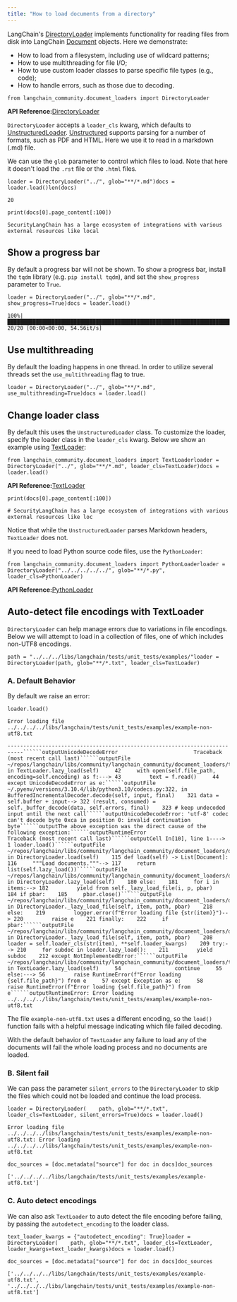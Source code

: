 ```yaml
---
title: "How to load documents from a directory"
---
```


LangChain's [DirectoryLoader](https://python.langchain.com/api_reference/community/document_loaders/langchain_community.document_loaders.directory.DirectoryLoader.html) implements functionality for reading files from disk into LangChain [Document](https://python.langchain.com/api_reference/core/documents/langchain_core.documents.base.Document.html#langchain_core.documents.base.Document) objects. Here we demonstrate:

* How to load from a filesystem, including use of wildcard patterns;
* How to use multithreading for file I/O;
* How to use custom loader classes to parse specific file types (e.g., code);
* How to handle errors, such as those due to decoding.

```
from langchain_community.document_loaders import DirectoryLoader
```

**API Reference:**[DirectoryLoader](https://python.langchain.com/api_reference/community/document_loaders/langchain_community.document_loaders.directory.DirectoryLoader.html)

`DirectoryLoader` accepts a `loader_cls` kwarg, which defaults to [UnstructuredLoader](/oss/integrations/document_loaders/unstructured_file). [Unstructured](https://unstructured-io.github.io/unstructured/) supports parsing for a number of formats, such as PDF and HTML. Here we use it to read in a markdown (.md) file.

We can use the `glob` parameter to control which files to load. Note that here it doesn't load the `.rst` file or the `.html` files.

```
loader = DirectoryLoader("../", glob="**/*.md")docs = loader.load()len(docs)
```

```
20
```

```
print(docs[0].page_content[:100])
```

```
SecurityLangChain has a large ecosystem of integrations with various external resources like local
```

## Show a progress bar

By default a progress bar will not be shown. To show a progress bar, install the `tqdm` library (e.g. `pip install tqdm`), and set the `show_progress` parameter to `True`.

```
loader = DirectoryLoader("../", glob="**/*.md", show_progress=True)docs = loader.load()
```

```
100%|█████████████████████████████████████████████████████████████████████████████████████████████████████████████████████████████████████████████████████████████████████████████████████████████████████████████████████████████████| 20/20 [00:00<00:00, 54.56it/s]
```

## Use multithreading

By default the loading happens in one thread. In order to utilize several threads set the `use_multithreading` flag to true.

```
loader = DirectoryLoader("../", glob="**/*.md", use_multithreading=True)docs = loader.load()
```

## Change loader class

By default this uses the `UnstructuredLoader` class. To customize the loader, specify the loader class in the `loader_cls` kwarg. Below we show an example using [TextLoader](https://python.langchain.com/api_reference/community/document_loaders/langchain_community.document_loaders.text.TextLoader.html):

```
from langchain_community.document_loaders import TextLoaderloader = DirectoryLoader("../", glob="**/*.md", loader_cls=TextLoader)docs = loader.load()
```

**API Reference:**[TextLoader](https://python.langchain.com/api_reference/community/document_loaders/langchain_community.document_loaders.text.TextLoader.html)

```
print(docs[0].page_content[:100])
```

```
# SecurityLangChain has a large ecosystem of integrations with various external resources like loc
```

Notice that while the `UnstructuredLoader` parses Markdown headers, `TextLoader` does not.

If you need to load Python source code files, use the `PythonLoader`:

```
from langchain_community.document_loaders import PythonLoaderloader = DirectoryLoader("../../../../../", glob="**/*.py", loader_cls=PythonLoader)
```

**API Reference:**[PythonLoader](https://python.langchain.com/api_reference/community/document_loaders/langchain_community.document_loaders.python.PythonLoader.html)

## Auto-detect file encodings with TextLoader

`DirectoryLoader` can help manage errors due to variations in file encodings. Below we will attempt to load in a collection of files, one of which includes non-UTF8 encodings.

```
path = "../../../libs/langchain/tests/unit_tests/examples/"loader = DirectoryLoader(path, glob="**/*.txt", loader_cls=TextLoader)
```

### A. Default Behavior

By default we raise an error:

```
loader.load()
```

```
Error loading file ../../../../libs/langchain/tests/unit_tests/examples/example-non-utf8.txt
```

```````
---------------------------------------------------------------------------``````outputUnicodeDecodeError                        Traceback (most recent call last)``````outputFile ~/repos/langchain/libs/community/langchain_community/document_loaders/text.py:43, in TextLoader.lazy_load(self)     42     with open(self.file_path, encoding=self.encoding) as f:---> 43         text = f.read()     44 except UnicodeDecodeError as e:``````outputFile ~/.pyenv/versions/3.10.4/lib/python3.10/codecs.py:322, in BufferedIncrementalDecoder.decode(self, input, final)    321 data = self.buffer + input--> 322 (result, consumed) = self._buffer_decode(data, self.errors, final)    323 # keep undecoded input until the next call``````outputUnicodeDecodeError: 'utf-8' codec can't decode byte 0xca in position 0: invalid continuation byte``````outputThe above exception was the direct cause of the following exception:``````outputRuntimeError                              Traceback (most recent call last)``````outputCell In[10], line 1----> 1 loader.load()``````outputFile ~/repos/langchain/libs/community/langchain_community/document_loaders/directory.py:117, in DirectoryLoader.load(self)    115 def load(self) -> List[Document]:    116     """Load documents."""--> 117     return list(self.lazy_load())``````outputFile ~/repos/langchain/libs/community/langchain_community/document_loaders/directory.py:182, in DirectoryLoader.lazy_load(self)    180 else:    181     for i in items:--> 182         yield from self._lazy_load_file(i, p, pbar)    184 if pbar:    185     pbar.close()``````outputFile ~/repos/langchain/libs/community/langchain_community/document_loaders/directory.py:220, in DirectoryLoader._lazy_load_file(self, item, path, pbar)    218     else:    219         logger.error(f"Error loading file {str(item)}")--> 220         raise e    221 finally:    222     if pbar:``````outputFile ~/repos/langchain/libs/community/langchain_community/document_loaders/directory.py:210, in DirectoryLoader._lazy_load_file(self, item, path, pbar)    208 loader = self.loader_cls(str(item), **self.loader_kwargs)    209 try:--> 210     for subdoc in loader.lazy_load():    211         yield subdoc    212 except NotImplementedError:``````outputFile ~/repos/langchain/libs/community/langchain_community/document_loaders/text.py:56, in TextLoader.lazy_load(self)     54                 continue     55     else:---> 56         raise RuntimeError(f"Error loading {self.file_path}") from e     57 except Exception as e:     58     raise RuntimeError(f"Error loading {self.file_path}") from e``````outputRuntimeError: Error loading ../../../../libs/langchain/tests/unit_tests/examples/example-non-utf8.txt
```````

The file `example-non-utf8.txt` uses a different encoding, so the `load()` function fails with a helpful message indicating which file failed decoding.

With the default behavior of `TextLoader` any failure to load any of the documents will fail the whole loading process and no documents are loaded.

### B. Silent fail

We can pass the parameter `silent_errors` to the `DirectoryLoader` to skip the files which could not be loaded and continue the load process.

```
loader = DirectoryLoader(    path, glob="**/*.txt", loader_cls=TextLoader, silent_errors=True)docs = loader.load()
```

```
Error loading file ../../../../libs/langchain/tests/unit_tests/examples/example-non-utf8.txt: Error loading ../../../../libs/langchain/tests/unit_tests/examples/example-non-utf8.txt
```

```
doc_sources = [doc.metadata["source"] for doc in docs]doc_sources
```

```
['../../../../libs/langchain/tests/unit_tests/examples/example-utf8.txt']
```

### C. Auto detect encodings

We can also ask `TextLoader` to auto detect the file encoding before failing, by passing the `autodetect_encoding` to the loader class.

```
text_loader_kwargs = {"autodetect_encoding": True}loader = DirectoryLoader(    path, glob="**/*.txt", loader_cls=TextLoader, loader_kwargs=text_loader_kwargs)docs = loader.load()
```

```
doc_sources = [doc.metadata["source"] for doc in docs]doc_sources
```

```
['../../../../libs/langchain/tests/unit_tests/examples/example-utf8.txt', '../../../../libs/langchain/tests/unit_tests/examples/example-non-utf8.txt']
```
